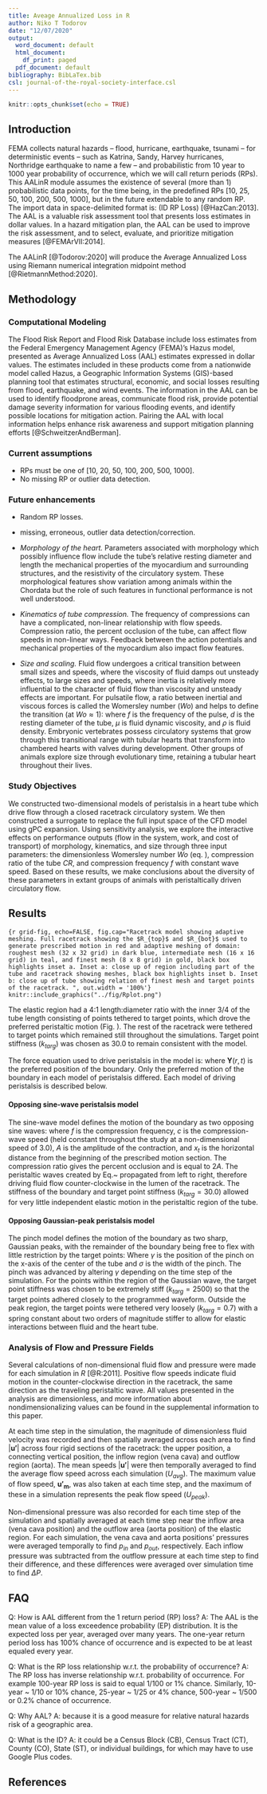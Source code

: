 ```yaml
---
title: Aveage Annualized Loss in R
author: Niko T Todorov
date: "12/07/2020"
output:
  word_document: default
  html_document:
    df_print: paged
  pdf_document: default
bibliography: BibLaTex.bib
csl: journal-of-the-royal-society-interface.csl
---
```


```r
knitr::opts_chunk$set(echo = TRUE)
```

## Introduction

FEMA collects natural hazards -- flood, hurricane, earthquake, tsunami -- for deterministic events -- such as Katrina, Sandy, Harvey hurricanes, Northridge earthquake to name a few -- and probabilistic from 10 year to 1000 year probability of occurrence, which we will call return periods (RPs). This AALinR module assumes the existence of  several (more than 1) probabilistic data points, for the time being, in the predefined RPs [10, 25, 50, 100, 200, 500, 1000], but in the future extendable to any random RP. The import data in space-delimited format is: (ID RP Loss) [@HazCan:2013]. The AAL is a valuable risk assessment tool that presents loss estimates in dollar values. In a hazard mitigation plan, the AAL can be used to improve the risk assessment, and to select, evaluate, and prioritize mitigation measures [@FEMArVII:2014].

The AALinR [@Todorov:2020] will produce the Average Annualized Loss using Riemann numerical integration midpoint method [@RietmannMethod:2020]. 


## Methodology

### Computational Modeling

The Flood Risk Report and Flood Risk Database include loss estimates from the Federal Emergency Management Agency (FEMA)’s Hazus model, presented as Average Annualized Loss (AAL) estimates expressed in dollar values. The estimates included in these products come from a nationwide model called Hazus, a Geographic Information Systems (GIS)-based planning tool that estimates structural, economic, and social losses resulting from flood, earthquake, and wind events. The information in the AAL can be used to identify floodprone areas, communicate flood risk, provide potential damage severity information for various flooding events, and identify possible locations for mitigation action. Pairing the AAL with local information helps enhance risk awareness and support mitigation planning efforts [@SchweitzerAndBerman]. 

### Current assumptions

- RPs must be one of [10, 20, 50, 100, 200, 500, 1000].
- No missing RP or outlier data detection.

### Future enhancements

- Random RP losses.
- missing, erroneous, outlier data detection/correction.


 - *Morphology of the heart.* Parameters associated with morphology which possibly influence flow include the tube's relative resting diameter and length the mechanical properties of the myocardium and surrounding structures, and the resistivity of the circulatory system. These morphological features show variation among animals within the Chordata but the role of such features in functional performance is not well understood. 
 - *Kinematics of tube compression.* The frequency of compressions can have a complicated, non-linear relationship with flow speeds. Compression ratio, the percent occlusion of the tube, can affect flow speeds in non-linear ways. Feedback between the action potentials and mechanical properties of the myocardium also impact flow features.
 - *Size and scaling.* Fluid flow undergoes a critical transition between small sizes and speeds, where the viscosity of fluid damps out unsteady effects, to large sizes and speeds, where inertia is relatively more influential to the character of fluid flow than viscosity and unsteady effects are important. For pulsatile flow, a ratio between inertial and viscous forces is called the Womersley number ($Wo$) and helps to define the transition (at $Wo\approx1$):
\begin{equation}
Wo = d\sqrt{\frac{f \rho}{\mu}},
\label{Wo}
\end{equation}
where $f$ is the frequency of the pulse, $d$ is the resting diameter of the tube, $\mu$ is fluid dynamic viscosity, and $\rho$ is fluid density. Embryonic vertebrates possess circulatory systems that grow through this transitional range with tubular hearts that transform into chambered hearts with valves during development. Other groups of animals explore size through evolutionary time, retaining a tubular heart throughout their lives. 

### Study Objectives

We constructed two-dimensional models of peristalsis in a heart tube which drive flow through a closed racetrack circulatory system. We then constructed a surrogate to replace the full input space of the CFD model using gPC expansion. Using sensitivity analysis, we explore the interactive effects on performance outputs (flow in the system, work, and cost of transport) of morphology, kinematics, and size through three input parameters: the dimensionless Womersley number $Wo$  (eq. \ref{Wo}), compression ratio of the tube $CR$, and compression frequency $f$ with constant wave speed. Based on these results, we make conclusions about the diversity of these parameters in extant groups of animals with peristaltically driven circulatory flow.

## Results

```{r grid-fig, echo=FALSE, fig.cap="Racetrack model showing adaptive meshing. Full racetrack showing the $R_{top}$ and $R_{bot}$ used to generate prescribed motion in red and adaptive meshing of domain: roughest mesh (32 x 32 grid) in dark blue, intermediate mesh (16 x 16 grid) in teal, and finest mesh (8 x 8 grid) in gold, black box highlights inset a. Inset a: close up of region including part of the tube and racetrack showing meshes, black box highlights inset b. Inset b: close up of tube showing relation of finest mesh and target points of the racetrack. ", out.width = '100%'}
knitr::include_graphics("../fig/Rplot.png")
```

The elastic region had a 4:1 length:diameter ratio  with the inner 3/4 of the tube length consisting of points tethered to target points, which drove the preferred peristaltic motion (Fig. \ref{fig:grid-fig}). The rest of the racetrack were tethered to target points which remained still throughout the simulations. Target point stiffness ($k_{targ}$) was chosen as 30.0 to remain consistent with the model.

The force equation used to drive peristalsis in the model is: 
\begin{equation}
\mathbf{f}(r,t) = k_{targ}(\mathbf{Y}(r,t) - \mathbf{X}(r,t))
\label{eq:f}
\end{equation}
where $\mathbf{Y}(r,t)$ is the preferred position of the boundary. Only the preferred motion of the boundary in each model of peristalsis differed. Each model of driving peristalsis is described below. 

#### Opposing sine-wave peristalsis model

The sine-wave model defines the motion of the boundary as two opposing sine waves:
\begin{equation}
y_{top,bot} = R_{top,bot} \pm A \sin(2\pi f t+ 2\pi cx_t)
\label{eq:sinewaves}
\end{equation} 
where $f$ is the compression frequency, $c$ is the compression-wave speed (held constant throughout the study at a non-dimensional speed of 3.0), $A$ is the amplitude of the contraction, and $x_t$ is the horizontal distance from the beginning of the prescribed motion section. The compression ratio gives the percent occlusion and is equal to $2A$. The peristaltic waves created by Eq.~\ref{eq:sinewaves} propagated from left to right, therefore driving fluid flow counter-clockwise in the lumen of the racetrack. The stiffness of the boundary and target point stiffness ($k_{targ}=30.0$) allowed for very little independent elastic motion in the peristaltic region of the tube.

#### Opposing Gaussian-peak peristalsis model

The pinch model defines the motion of the boundary as two sharp, Gaussian peaks, with the remainder of the boundary being free to flex with little restriction by the target points: 
\begin{equation}
y_{top,bot} = R_{top,bot} \pm A\exp((-0.5(x_t-\gamma)/\sigma)^2)
\label{eq:gaussianwaves}
\end{equation}
Where $\gamma$ is the position of the pinch on the x-axis of the center of the tube and $\sigma$ is the width of the pinch. The pinch was advanced by altering $\gamma$ depending on the time step of the simulation. For the points within the region of the Gaussian wave, the target point stiffness was chosen to be extremely stiff ($k_{targ}=2500$) so that the target points adhered closely to the programmed waveform. Outside the peak region, the target points were tethered very loosely ($k_{targ}=0.7$) with a spring constant about two orders of magnitude stiffer to allow for elastic interactions between fluid and the heart tube.


### Analysis of Flow and Pressure Fields

Several calculations of non-dimensional fluid flow and pressure were made for each simulation in *R* [@R:2011]. Positive flow speeds indicate fluid motion in the counter-clockwise direction in the racetrack, the same direction as the traveling peristaltic wave. All values presented in the analysis are dimensionless, and more information about nondimensionalizing values can be found in the supplemental information to this paper. 

At each time step in the simulation, the magnitude of dimensionless fluid velocity was recorded and then spatially averaged across each area to find $|\mathbf{u'}|$ across four rigid sections of the racetrack: the upper position, a connecting vertical position, the inflow region (vena cava) and outflow region (aorta). The mean speeds $|\mathbf{u'}|$ were then temporally averaged to find the average flow speed across each simulation ($U_{avg}$). The maximum value of flow speed, $\mathbf{u'_{m}}$, was also taken at each time step, and the maximum of these in a simulation represents the peak flow speed ($U_{peak}$). 

Non-dimensional pressure was also recorded for each time step of the simulation and spatially averaged at each time step near the inflow area (vena cava position) and the outflow area (aorta position) of the elastic region. For each simulation, the vena cava and aorta positions' pressures were averaged temporally to find $p_{in}$ and $p_{out}$, respectively. Each inflow pressure was subtracted from the outflow pressure at each time step to find their difference, and these differences were averaged over simulation time to find $\Delta P$. 





## FAQ 

Q: How is AAL different from the 1 return period (RP) loss?
A: The AAL is the mean value of a loss exceedence probability (EP) distribution. It is the expected loss per year, averaged over many years. The one-year return period loss has 100% chance of occurrence and is expected to be at least equaled every year.

Q: What is the RP loss relationship w.r.t. the probability of occurrence?
A: The RP loss has inverse relationship w.r.t. probability of occurrence. For example 100-year RP loss is said to equal 1/100 or 1% chance. Similarly, 10-year ~ 1/10 or 10% chance, 25-year ~ 1/25 or 4% chance, 500-year ~ 1/500 or 0.2% chance of occurrence.

Q: Why AAL? 
A: because it is a good measure for relative natural hazards risk of a geographic area.

Q: What is the ID? 
A: it could be a Census Block (CB), Census Tract (CT), County (CO), State (ST), or individual buildings, for which may have to use Google Plus codes.


## References 

